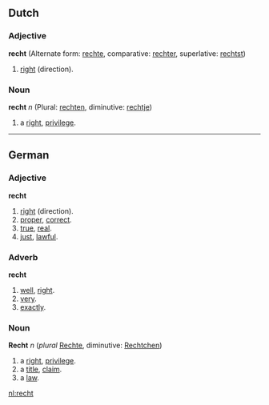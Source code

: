 ==Dutch==
===Adjective===
'''recht''' (Alternate form: [[rechte]], comparative: [[rechter]], superlative: [[rechtst]])

# [[right]] (direction).

===Noun===
'''recht''' ''n'' (Plural: [[rechten]], diminutive: [[rechtje]])

# a [[right]], [[privilege]].

----
==German==
===Adjective===
'''recht'''

# [[right]] (direction).
# [[proper]], [[correct]].
# [[true]], [[real]].
# [[just]], [[lawful]].

===Adverb===
'''recht'''

# [[well]], [[right]].
# [[very]].
# [[exactly]].

===Noun===
'''Recht''' ''n'' (''plural'' [[Rechte]], diminutive: [[Rechtchen]])

# a [[right]], [[privilege]].
# a [[title]], [[claim]].
# a [[law]].

[[nl:recht]]